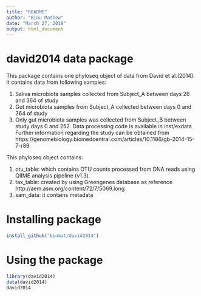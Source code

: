```yaml
---
title: "README"
author: "Binu Mathew"
date: "March 27, 2018"
output: html_document
---
```

# david2014 data package

This package contains one phyloseq object of data from David et al.(2014). It contains data from following samples:

   1. Saliva microbiota samples collected from Subject_A between days 26 and 364 of study
   2. Gut microbiota samples from Subject_A collected between days 0 and 364 of study
   3. Only gut microbiota samples was collected from Subject_B between study days 0 and 252.
Data processing code is available in inst/exdata 
Further information regarding the study can be obtained from https://genomebiology.biomedcentral.com/articles/10.1186/gb-2014-15-7-r89.

This phyloseq object contains:

   1. otu_table: which contains OTU counts processed from DNA reads using QIIME analysis pipeline (v1.3).
   2. tax_table: created by using Greengenes database as reference http://aem.asm.org/content/72/7/5069.long
   3. sam_data: it contains metadata



# Installing package 


```r
install_github("binmat/david2014")
```


# Using the package 


```r
library(david2014)
data(david2014)
david2014
```


